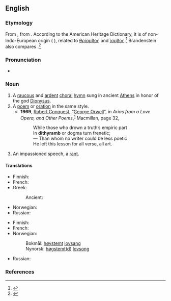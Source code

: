 ==English==

===Etymology===
From {{der|en|la|dithyrambus}}, from {{der|en|grc|δῑθύραμβος}}. According to the American Heritage Dictionary, it is of non-Indo-European origin ({{der|en|pregrc|-}} {{der|en|qfa-sub|-}}), related to [[θρίαμβος]] and [[ἴαμβος]].<ref>{{R:American_Heritage_Dictionary}}</ref>  Brandenstein also compares {{cog|sa|अङ्ग||member}}.<ref>{{R:grc:Beekes}}</ref>

===Pronunciation===
* {{a|US}} {{IPA|en|/ˈdɪ.θɪˌɹæm/|ˈdɪ.θɪˌɹæmb/|/ˈdɪθəˌɹæm/}}

===Noun===
{{wikipedia}}
{{en-noun}}

# A [[raucous]] and [[ardent]]  [[choral]] [[hymn]] sung in ancient [[Athens]] in honor of the god [[Dionysus]].
# A [[poem]] or [[oration]] in the same style.
#* '''1969''', [[w:Robert Conquest|Robert Conquest]], “[[w:George Orwell|George Orwell]]”, in ''Arias from a Love Opera, and Other Poems'',<sup>[http://books.google.com/books?id=kBdKAAAAMAAJ]</sup> Macmillan, page 32,
#*: While those who drown a truth’s empiric part
#*: In '''dithyramb''' or dogma turn frenetic;
#*: — Than whom no writer could be less poetic
#*: He left this lesson for all verse, all art.
# An impassioned speech, a [[rant]].

====Translations====
{{trans-top|a choral hymn sung in ancient Athens in honor of the god Dionysus}}
* Finnish: {{t|fi|dityrambi}}
* French: {{t+|fr|dithyrambe|m}}
* Greek:
*: Ancient: {{t|grc|διθύραμβος|m}}
{{trans-mid}}
* Norwegian: {{t|no|dityrambe|m}}
* Russian: {{t+|ru|дифира́мб|m}}
{{trans-bottom}}

{{trans-top|a poem or oration in the same style}}
* Finnish: {{t|fi|dityrambi}}
* French: {{t+|fr|dithyrambe|m}}
* Norwegian:
*: Bokmål: [[høystemt]] [[lovsang]]
*: Nynorsk: [[høgstemt]]([[høgstemd|d]]) [[lovsong]]
{{trans-mid}}
* Russian: {{t+|ru|дифира́мб|m}}
{{trans-bottom}}

===References===
<references/>